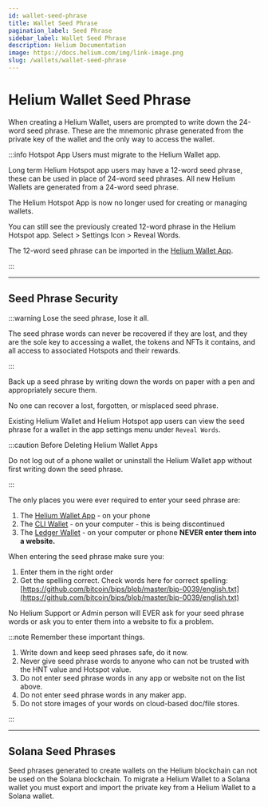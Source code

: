 ```yaml
---
id: wallet-seed-phrase
title: Wallet Seed Phrase
pagination_label: Seed Phrase
sidebar_label: Wallet Seed Phrase
description: Helium Documentation
image: https://docs.helium.com/img/link-image.png
slug: /wallets/wallet-seed-phrase
---
```


# Helium Wallet Seed Phrase

When creating a Helium Wallet, users are prompted to write down the 24-word seed phrase. These are
the mnemonic phrase generated from the private key of the wallet and the only way to access the
wallet.

:::info Hotspot App Users must migrate to the Helium Wallet app.

Long term Helium Hotspot app users may have a 12-word seed phrase, these can be used in place of
24-word seed phrases. All new Helium Wallets are generated from a 24-word seed phrase.

The Helium Hotspot App is now no longer used for creating or managing wallets.

You can still see the previously created 12-word phrase in the Helium Hotspot app. Select > Settings
Icon > Reveal Words.

The 12-word seed phrase can be imported in the [Helium Wallet App](/wallets/helium-wallet-app).

:::

---

## Seed Phrase Security

:::warning Lose the seed phrase, lose it all.

The seed phrase words can never be recovered if they are lost, and they are the sole key to
accessing a wallet, the tokens and NFTs it contains, and all access to associated Hotspots and their
rewards.

:::

Back up a seed phrase by writing down the words on paper with a pen and appropriately secure them.

No one can recover a lost, forgotten, or misplaced seed phrase.

Existing Helium Wallet and Helium Hotspot app users can view the seed phrase for a wallet in the app
settings menu under `Reveal Words`.

:::caution Before Deleting Helium Wallet Apps

Do not log out of a phone wallet or uninstall the Helium Wallet app without first writing down the
seed phrase.

:::

The only places you were ever required to enter your seed phrase are:

1. The [Helium Wallet App](/wallets/helium-wallet-app) - on your phone
2. The [CLI Wallet](/wallets/cli-wallet) - on your computer - this is being discontinued
3. The [Ledger Wallet](/wallets/ledger) - on your computer or phone **NEVER enter them into a
   website.**

When entering the seed phrase make sure you:

1. Enter them in the right order
2. Get the spelling correct. Check words here for correct spelling:
   [https://github.com/bitcoin/bips/blob/master/bip-0039/english.txt](https://github.com/bitcoin/bips/blob/master/bip-0039/english.txt)

No Helium Support or Admin person will EVER ask for your seed phrase words or ask you to enter them
into a website to fix a problem.

:::note Remember these important things.

1. Write down and keep seed phrases safe, do it now.
2. Never give seed phrase words to anyone who can not be trusted with the HNT value and Hotspot
   value.
3. Do not enter seed phrase words in any app or website not on the list above.
4. Do not enter seed phrase words in any maker app.
5. Do not store images of your words on cloud-based doc/file stores.

:::

---

## Solana Seed Phrases

Seed phrases generated to create wallets on the Helium blockchain can not be used on the Solana
blockchain. To migrate a Helium Wallet to a Solana wallet you must export and import the private key
from a Helium Wallet to a Solana wallet.
